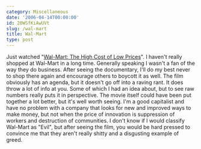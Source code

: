 ```yaml
---
category: Miscellaneous
date: '2006-04-14T00:00:00'
id: 20WSfKiAwUVt
slug: /wal-mart
title: Wal-Mart
type: post
---
```


Just watched
"[Wal-Mart: The High Cost of Low Prices](http://www.walmartmovie.com/)".
I haven't really shopped at Wal-Mart in a long time. Generally
speaking I wasn't a fan of the way they do business. After seeing
the documentary, I'll do my best never to shop there again and
encourage others to boycott it as well. The film obviously has an
agenda, but it doesn't go off into a raving rant. It does throw a
lot of info at you. Some of which I had an idea about, but to see
raw numbers really puts it in perspective. The movie itself could
have been put together a lot better, but it's well worth seeing.
I'm a good capitalist and have no problem with a company that looks
for new and improved ways to make money, but not when the price of
innovation is suppression of workers and destruction of
communities. I don't know if I would classify Wal-Mart as "Evil",
but after seeing the film, you would be hard pressed to convince me
that they aren't really shitty and a disgusting example of greed.